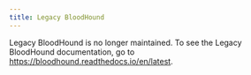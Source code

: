 ```yaml
---
title: Legacy BloodHound
---
```


Legacy BloodHound is no longer maintained. To see the Legacy BloodHound documentation, go to  https://bloodhound.readthedocs.io/en/latest. 